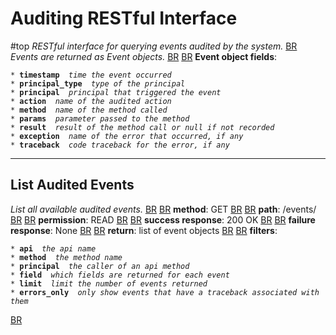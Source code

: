 = Auditing RESTful Interface = #top
''RESTful interface for querying events audited by the system.'' [[BR]]
''Events are returned as Event objects.'' [[BR]]
[[BR]]
'''Event object fields''': 
 * '''timestamp''' <int> ''time the event occurred''
 * '''principal_type''' <str> ''type of the principal''
 * '''principal''' <str> ''principal that triggered the event''
 * '''action''' <str> ''name of the audited action''
 * '''method''' <str> ''name of the method called''
 * '''params''' <list of str> ''parameter passed to the method''
 * '''result''' <str> ''result of the method call or null if not recorded''
 * '''exception''' <str> ''name of the error that occurred, if any''
 * '''traceback''' <str> ''code traceback for the error, if any''

----

== List Audited Events ==
''List all available audited events.'' [[BR]]
[[BR]]
'''method''': GET [[BR]]
[[BR]]
'''path''': /events/ [[BR]]
[[BR]]
'''permission''': READ [[BR]]
[[BR]]
'''success response''': 200 OK [[BR]]
[[BR]]
'''failure response''': None [[BR]]
[[BR]]
'''return''': list of event objects [[BR]]
[[BR]]
'''filters''': 
 * '''api''' <str> ''the api name''
 * '''method''' <str> ''the method name''
 * '''principal''' <str> ''the caller of an api method''
 * '''field''' <str> ''which fields are returned for each event''
 * '''limit''' <int> ''limit the number of events returned''
 * '''errors_only''' <bool> ''only show events that have a traceback associated with them''
[[BR]]
